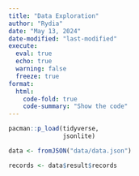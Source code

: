 ```yaml
---
title: "Data Exploration"
author: "Rydia"
date: "May 13, 2024"
date-modified: "last-modified"
execute:
  eval: true
  echo: true
  warning: false
  freeze: true
format: 
  html:
    code-fold: true
    code-summary: "Show the code"
---
```


```r
pacman::p_load(tidyverse,
               jsonlite)
```

```r
data <- fromJSON("data/data.json")
```

```r
records <- data$result$records
```

